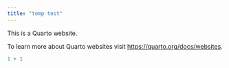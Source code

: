 ```yaml
---
title: "temp test"
---
```


This is a Quarto website.

To learn more about Quarto websites visit <https://quarto.org/docs/websites>.

```r
1 + 1
```
